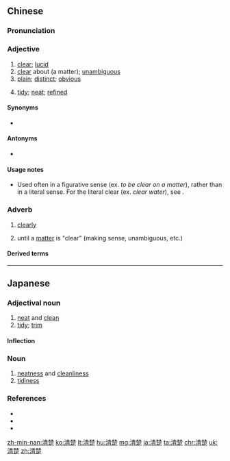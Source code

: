 ==Chinese==
{{zh-forms}}

===Pronunciation===
{{zh-pron
|m=qīngchǔ
|ma=Zh-qīngchu.ogg
|c=cing1 co2
|h=pfs=chhîn-chhú
|md=chĭng-chū
|mn=xm,tw:chheng-chhó/xm,qz,zz,twv:chheng-chhó͘
|cat=a,adv
}}

===Adjective===
{{zh-adj}}

# [[clear]]; [[lucid]]
# [[clear]] about (a matter); [[unambiguous]]
# [[plain]]; [[distinct]]; [[obvious]]
# {{lb|zh|obsolete|or|Min Dong}} [[tidy]]; [[neat]]; [[refined]]

====Synonyms====
* {{qualifier|Wu}} {{zh-l|*清爽}}

====Antonyms====
* {{zh-l|糊塗}}

====Usage notes====
* Used often in a figurative sense (ex. ''to be clear on a matter''), rather than in a literal sense. For the literal clear (ex. ''clear water''), see {{zh-l|清澈}}.

===Adverb===
{{zh-adverb}}

# [[clearly]]
#: {{zh-x|聽 不 清楚|unable to hear clearly}}
# until a [[matter]] is "clear" (making sense, unambiguous, etc.)
#: {{zh-x|說清楚|to make something clear}}

====Derived terms====
{{zh-der|弄清楚}}

{{zh-cat|Beginning}}

----

==Japanese==
{{ja-kanjitab|せい|そ|yomi=on}}

===Adjectival noun===
{{ja-adj|infl=na|せいそ}}

# [[neat]] and [[clean]]
# [[tidy]]; [[trim]]

====Inflection====
{{ja-na|せいそ}}

===Noun===
{{ja-noun|せいそ}}

# [[neatness]] and [[cleanliness]]
# [[tidiness]]

===References===
* {{R:Kojien}}
* {{R:Meikyo}}
* {{R:Shogakukan}}

[[zh-min-nan:清楚]]
[[ko:清楚]]
[[lt:清楚]]
[[hu:清楚]]
[[mg:清楚]]
[[ja:清楚]]
[[ta:清楚]]
[[chr:清楚]]
[[uk:清楚]]
[[zh:清楚]]